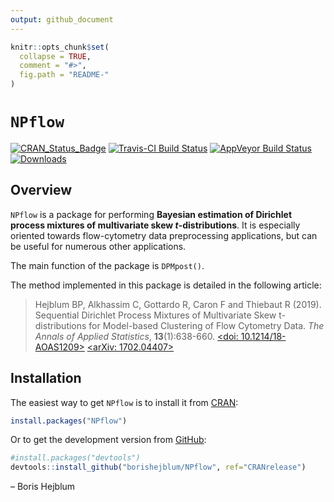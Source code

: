 ```yaml
---
output: github_document
---
```


<!-- README.md is generated from README.Rmd. Please edit that file -->

```r
knitr::opts_chunk$set(
  collapse = TRUE,
  comment = "#>",
  fig.path = "README-"
)
```

# `NPflow`

[![CRAN_Status_Badge](http://www.r-pkg.org/badges/version/NPflow)](https://cran.r-project.org/package=NPflow)
[![Travis-CI Build Status](https://travis-ci.org/borishejblum/NPflow.svg?branch=CRANrelease)](https://travis-ci.org/borishejblum/NPflow)
[![AppVeyor Build Status](https://ci.appveyor.com/api/projects/status/github/borishejblum/NPflow?branch=CRANrelease&svg=true)](https://ci.appveyor.com/project/borishejblum/NPflow)
[![Downloads](https://cranlogs.r-pkg.org/badges/NPflow?color=blue)](https://www.r-pkg.org/pkg/NPflow)


## Overview

`NPflow` is a package for performing **Bayesian estimation of Dirichlet process mixtures of multivariate skew $t$-distributions**.
It is especially oriented towards flow-cytometry data preprocessing applications, but can be useful for numerous other applications.

The main function of the package is `DPMpost()`.

The method implemented in this package is detailed in the following article:

> Hejblum BP, Alkhassim C, Gottardo R, Caron F and Thiebaut R (2019).
Sequential Dirichlet Process Mixtures of Multivariate Skew t-distributions for 
Model-based Clustering of Flow Cytometry Data. *The Annals of Applied Statistics*, 
**13**(1):638-660. 
[<doi: 10.1214/18-AOAS1209>](https://doi.org/10.1214/18-AOAS1209) 
[<arXiv: 1702.04407>](https://arxiv.org/abs/1702.04407)


## Installation


The easiest way to get `NPflow` is to install it from [CRAN](https://cran.r-project.org/package=NPflow):
```r
install.packages("NPflow")
```

Or to get the development version from [GitHub](https://github.com/borishejblum/NPflow):
```r
#install.packages("devtools")
devtools::install_github("borishejblum/NPflow", ref="CRANrelease")
```

 -- Boris Hejblum
